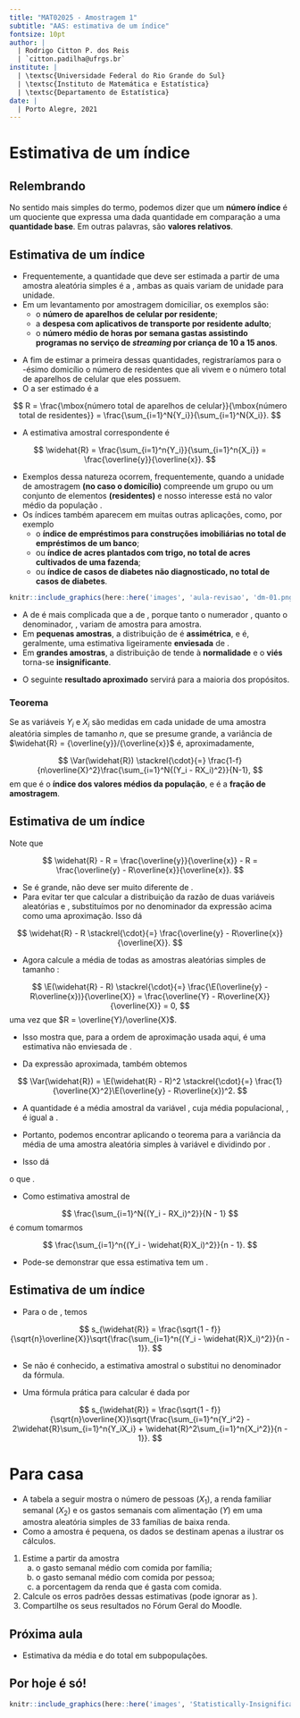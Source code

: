 ```yaml
---
title: "MAT02025 - Amostragem 1"
subtitle: "AAS: estimativa de um índice"
fontsize: 10pt
author: |
  | Rodrigo Citton P. dos Reis
  | `citton.padilha@ufrgs.br`
institute: |
  | \textsc{Universidade Federal do Rio Grande do Sul}
  | \textsc{Instituto de Matemática e Estatística}
  | \textsc{Departamento de Estatística}
date: |
  | Porto Alegre, 2021
---
```


# Estimativa de um índice

## Relembrando

No sentido mais simples do termo, podemos dizer que um __número índice__ é um quociente que expressa uma dada quantidade em comparação a uma __quantidade base__. Em outras palavras, são __valores relativos__.

## Estimativa de um índice {.allowframebreaks}

- Frequentemente, a quantidade que deve ser estimada a partir de uma amostra aleatória simples é a \structure{razão de duas variáveis}, ambas as quais variam de unidade para unidade.
- Em um levantamento por amostragem domiciliar, os exemplos são:
    + o __número de aparelhos de celular por residente__;
    + a __despesa com aplicativos de transporte por residente adulto__;
    + o __número médio de horas por semana gastas assistindo programas no serviço de _streaming_ por criança de 10 a 15 anos__.

\framebreak

- A fim de estimar a primeira dessas quantidades, registraríamos para o \structure{$i$}-ésimo domicílio \structure{$(i = 1, 2, \ldots, n)$} o número de residentes \structure{$X_i$} que ali vivem e o número total de aparelhos de celular \structure{$Y_i$} que eles possuem.
- O \structure{parâmetro da população} a ser estimado é a \structure{razão (ou índice)}

$$
R = \frac{\mbox{número total de aparelhos de celular}}{\mbox{número total de residentes}} = \frac{\sum_{i=1}^N{Y_i}}{\sum_{i=1}^N{X_i}}.
$$

\framebreak

- A estimativa amostral correspondente é

$$
\widehat{R} = \frac{\sum_{i=1}^n{Y_i}}{\sum_{i=1}^n{X_i}} = \frac{\overline{y}}{\overline{x}}.
$$

\framebreak

- Exemplos dessa natureza ocorrem, frequentemente, quando a unidade de amostragem __(no caso o domicílio)__ compreende um grupo ou um conjunto de elementos __(residentes)__ e nosso interesse está no valor médio da população \structure{por elemento}.
- Os índices também aparecem em muitas outras aplicações, como, por exemplo
    + o __índice de empréstimos para construções imobiliárias no total de empréstimos de um banco__;
    + ou __índice de acres plantados com trigo, no total de acres cultivados de uma fazenda__;
    + ou __índice de casos de diabetes não diagnosticado, no total de casos de diabetes__.

\framebreak

```r

knitr::include_graphics(here::here('images', 'aula-revisao', 'dm-01.png'))

```

\framebreak

- A \structure{distribuição amostral} de \structure{$\widehat{R}$} é mais complicada que a de \structure{$\overline{y}$}, porque tanto o numerador \structure{$\overline{y}$}, quanto o denominador, \structure{$\overline{x}$}, variam de amostra para amostra.
- Em __pequenas amostras__, a distribuição de \structure{$\widehat{R}$} é __assimétrica__, e \structure{$\widehat{R}$} é, geralmente, uma estimativa ligeiramente __enviesada__ de \structure{$R$}.
- Em __grandes amostras__, a distribuição de \structure{$\widehat{R}$} tende à __normalidade__ e o __viés__ torna-se __insignificante__.

\framebreak

- O seguinte __resultado aproximado__ servirá para a maioria dos propósitos\footnote{A distribuição de $\widehat{R}$ é estudada com mais detalhes no Capítulo 6 de Cochran (1965) e no Capítulo 5 de Bolfarine e Bussab (2005).}.

::: {.block}

### Teorema

Se as variáveis $Y_i$ e $X_i$ são medidas em cada unidade de uma amostra aleatória simples de tamanho $n$, que se presume grande, a variância de $\widehat{R} = {\overline{y}}/{\overline{x}}$ é, aproximadamente,

$$
\Var(\widehat{R}) \stackrel{\cdot}{=} \frac{1-f}{n\overline{X}^2}\frac{\sum_{i=1}^N{(Y_i - RX_i)^2}}{N-1},
$$
em que \structure{$R = \overline{Y}/\overline{X}$} é o __índice dos valores médios da população__, e \structure{$f = n/N$} é a __fração de amostragem__.
:::

## Estimativa de um índice {.allowframebreaks}

\textcolor{red}{{\bf Demonstração.}} Note que

$$
\widehat{R} - R = \frac{\overline{y}}{\overline{x}} - R = \frac{\overline{y} - R\overline{x}}{\overline{x}}.
$$

- Se \structure{$n$} é grande, \structure{$\overline{x}$} não deve ser muito diferente de \structure{$\overline{X}$}.
- Para evitar ter que calcular a distribuição da razão de duas variáveis aleatórias \structure{$\overline{y} - R\overline{x}$} e \structure{$\overline{x}$}, substituímos \structure{$\overline{x}$} por \structure{$\overline{X}$} no denominador da expressão acima como uma aproximação. Isso dá

$$
\widehat{R} - R \stackrel{\cdot}{=} \frac{\overline{y} - R\overline{x}}{\overline{X}}.
$$
\framebreak

- Agora calcule a média de todas as amostras aleatórias simples de tamanho \structure{$n$}:

$$
\E(\widehat{R} - R) \stackrel{\cdot}{=} \frac{\E(\overline{y} - R\overline{x})}{\overline{X}} = \frac{\overline{Y} - R\overline{X}}{\overline{X}} = 0,
$$
uma vez que $R = \overline{Y}/\overline{X}$.

- Isso mostra que, para a ordem de aproximação usada aqui, \structure{$\widehat{R}$} é uma estimativa não enviesada de \structure{$R$}.

\framebreak

- Da expressão aproximada, também obtemos

$$
\Var(\widehat{R}) = \E(\widehat{R} - R)^2 \stackrel{\cdot}{=} \frac{1}{\overline{X}^2}\E(\overline{y} - R\overline{x})^2.
$$

- A quantidade \structure{$\overline{y} - R\overline{x}$} é a média amostral da variável \structure{$D_i = Y_i - RX_i$}, cuja média populacional, \structure{$\overline{D} = \overline{Y} - R\overline{X}$}, é igual a \structure{$0$}.

- Portanto, podemos encontrar \structure{$\Var(\widehat{R})$} aplicando o teorema para a variância da média de uma amostra aleatória simples à variável \structure{$D_i$} e dividindo por \structure{$\overline{X}^2$}.

\framebreak

- Isso dá

\begin{align*}
\Var(\widehat{R}) &\stackrel{\cdot}{=}\frac{1}{\overline{X}^2}\E(\overline{y} - R\overline{x})^2 = \frac{1}{\overline{X}^2}\frac{S_D^2}{n}(1 - f)\\
&= \frac{1 - f}{n\overline{X}^2} \frac{\sum_{i=1}^N{(D_i - \overline{D})^2}}{N - 1} = \frac{1 - f}{n\overline{X}^2} \frac{\sum_{i=1}^N{(Y_i - RX_i)^2}}{N - 1},
\end{align*}
o que \textcolor{red}{completa a demonstração}.

\framebreak

- Como estimativa amostral de 

$$
\frac{\sum_{i=1}^N{(Y_i - RX_i)^2}}{N - 1}
$$
é comum tomarmos

$$
\frac{\sum_{i=1}^n{(Y_i - \widehat{R}X_i)^2}}{n - 1}.
$$

- Pode-se demonstrar que essa estimativa tem um \structure{viés de ordem $1/n$}.\footnote{Ou seja, conforme $n\rightarrow\infty$ o viés decresce a zero mais rapidamente que a sequência $1/n$ ($\mbox{Viés}_n = o(n^{-1})$).}

## Estimativa de um índice {.allowframebreaks}

- Para o \structure{erro padrão estimado} de \structure{$\widehat{R}$}, temos

$$
s_{\widehat{R}} = \frac{\sqrt{1 - f}}{\sqrt{n}\overline{X}}\sqrt{\frac{\sum_{i=1}^n{(Y_i - \widehat{R}X_i)^2}}{n - 1}}.
$$

- Se \structure{$\overline{X}$} não é conhecido, a estimativa amostral \structure{$\overline{x}$} o substitui no denominador da fórmula.

- Uma fórmula prática para calcular \structure{$s_{\widehat{R}}$} é dada por

$$
s_{\widehat{R}} = \frac{\sqrt{1 - f}}{\sqrt{n}\overline{X}}\sqrt{\frac{\sum_{i=1}^n{Y_i^2} - 2\widehat{R}\sum_{i=1}^n{Y_iX_i} + \widehat{R}^2\sum_{i=1}^n{X_i^2}}{n - 1}}.
$$

# Para casa {.allowframebreaks}

- A tabela a seguir mostra o número de pessoas ($X_1$), a renda familiar semanal ($X_2$) e os gastos semanais com alimentação ($Y$) em uma amostra aleatória simples de 33 famílias de baixa renda.
- Como a amostra é pequena, os dados se destinam apenas a ilustrar os cálculos.
\framebreak

\scriptsize

\begin{table}[]
\caption{Renda semanal e custo dos alimentos de 33 famílias}
\begin{tabular}{cccccccc}
\hline
\specialcell{Número\\ da família} & \specialcell{Tamanho\\ ($x_1$)} & \specialcell{Renda\\ ($x_2$)} & \specialcell{Custo dos\\ alimentos ($y$)} & \specialcell{Número\\ da família} & \specialcell{Tamanho\\ ($x_1$)} & \specialcell{Renda\\ ($x_2$)} & \specialcell{Custo dos\\ alimentos ($y$)} \\ \hline
1                                                               & 2                                                         & 62                                                      & 14,3                                                                  & 18                                                            & 4                                                         & 83                                                      & 36,0                                                                  \\
2                                                               & 3                                                         & 62                                                      & 20,8                                                                  & 19                                                            & 2                                                         & 85                                                      & 20,6                                                                  \\
3                                                               & 3                                                         & 87                                                      & 22,7                                                                  & 20                                                            & 4                                                         & 73                                                      & 27,7                                                                  \\
4                                                               & 5                                                         & 65                                                      & 30,5                                                                  & 21                                                            & 2                                                         & 66                                                      & 25,9                                                                  \\
5                                                               & 4                                                         & 58                                                      & 41,2                                                                  & 22                                                            & 5                                                         & 58                                                      & 23,3                                                                  \\
6                                                               & 7                                                         & 92                                                      & 28,2                                                                  & 23                                                            & 3                                                         & 77                                                      & 39,8                                                                  \\
7                                                               & 2                                                         & 88                                                      & 24,2                                                                  & 24                                                            & 4                                                         & 69                                                      & 16,8                                                                  \\
8                                                               & 4                                                         & 79                                                      & 30,0                                                                  & 25                                                            & 7                                                         & 65                                                      & 37,8                                                                  \\
9                                                               & 2                                                         & 83                                                      & 24,2                                                                  & 26                                                            & 3                                                         & 77                                                      & 34,8                                                                  \\
10                                                              & 5                                                         & 62                                                      & 44,4                                                                  & 27                                                            & 3                                                         & 69                                                      & 28,7                                                                  \\
11                                                              & 3                                                         & 63                                                      & 13,4                                                                  & 28                                                            & 6                                                         & 95                                                      & 63,0                                                                  \\
12                                                              & 6                                                         & 62                                                      & 19,8                                                                  & 29                                                            & 2                                                         & 77                                                      & 19,5                                                                  \\
13                                                              & 4                                                         & 60                                                      & 29,4                                                                  & 30                                                            & 2                                                         & 69                                                      & 21,6                                                                  \\
14                                                              & 4                                                         & 75                                                      & 27,1                                                                  & 31                                                            & 6                                                         & 69                                                      & 18,2                                                                  \\
15                                                              & 2                                                         & 90                                                      & 22,2                                                                  & 32                                                            & 4                                                         & 67                                                      & 20,1                                                                  \\
16                                                              & 5                                                         & 15                                                      & 37,7                                                                  & 33                                                            & 2                                                         & 63                                                      & 20,7                                                                  \\
17                                                              & 3                                                         & 69                                                      & 22,6                                                                  &                                                               &                                                           &                                                         &                                                                       \\ \hline
\end{tabular}
\end{table}

\framebreak

\normalsize

1. Estime a partir da amostra 
    a. o gasto semanal médio com comida por família;
    b. o gasto semanal médio com comida por pessoa;
    c. a porcentagem da renda que é gasta com comida.
2. Calcule os erros padrões dessas estimativas (pode ignorar as \structure{cpf}).
3. Compartilhe os seus resultados no Fórum Geral do Moodle.

## Próxima aula

- Estimativa da média e do total em subpopulações.

## Por hoje é só!

\begin{center}
{\bf Bons estudos!}
\end{center}

```r

knitr::include_graphics(here::here('images', 'Statistically-Insignificant-barras04.jpg'))

```

